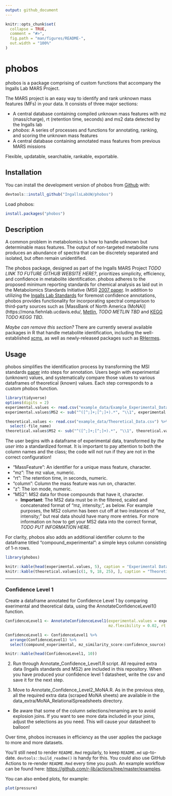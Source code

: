 ```yaml
---
output: github_document
---
```


<!-- README.md is generated from README.Rmd. Please edit that file -->

```r
knitr::opts_chunk$set(
  collapse = TRUE,
  comment = "#>",
  fig.path = "man/figures/README-",
  out.width = "100%"
)
```

# phobos

<!-- badges: start -->
<!-- badges: end -->

phobos is a package comprising of custom functions that accompany the Ingalls Lab MARS Project.

The MARS project is an easy way to identify and rank unknown mass features (MFs) in your data. It consists of three major sections: 

- A central database containing compiled unknown mass features with mz (mass/charge), rt (retention time, seconds) and ms2 data detected by the Ingalls lab 
- *phobos*: A series of processes and functions for annotating, ranking, and scoring the unknown mass features
- A central database containing annotated mass features from previous MARS missions

Flexible, updatable, searchable, rankable, exportable. 


## Installation

You can install the development version of phobos from [Github](https://github.com) with:

``` r
devtools::install_github("IngallsLabUW/phobos")
```

Load phobos:

``` r
install.packages("phobos")
```

## Description

A common problem in metabolomics is how to handle unknown but determinable mass features. The output of non-targeted metabolite runs produces an abundance of spectra that can be discretely separated and isolated, but often remain unidentified. 

The phobos package, designed as part of the Ingalls MARS Project *TODO LINK TO FUTURE GITHUB WEBSITE HERE?*, prioritizes simplicity, efficiency, and confidence in metabolite identification. phobos adheres to the proposed minimum reporting standards for chemical analysis as laid out in the Metabolomics Standards Initiative (MSI) [2007 paper](https://www.ncbi.nlm.nih.gov/pmc/articles/PMC3772505/pdf/nihms504189.pdf). In addition to utilizing the [Ingalls Lab Standards](https://github.com/IngallsLabUW/Ingalls_Standards) for foremost confidence annotations, phobos provides functionality for incorporating spectral comparison to third-party sources such as [MassBank of North America (MoNA)](https://mona.fiehnlab.ucdavis.edu/, [Metlin](https://metlin.scripps.edu/landing_page.php?pgcontent=mainPage), *TODO METLIN TBD* and [KEGG](https://www.genome.jp/kegg/) *TODO KEGG TBD*.

*Maybe can remove this section?*
There are currently several available packages in R that handle metabolite identification, including the well-established [xcms](https://bioconductor.org/packages/release/bioc/html/xcms.html), as well as newly-released packages such as [RHermes](https://rogerginber.github.io/RHermes/articles/RHermes_UserGuide.html). 

## Usage

phobos simplifies the identification process by transforming the MSI standards [paper](https://www.ncbi.nlm.nih.gov/pmc/articles/PMC3772505/pdf/nihms504189.pdf) into steps for annotation. Users begin with experimental (unknown) values, and systematically compare those values to various dataframes of theoretical (known) values. Each step corresponds to a custom phobos function.

```r
library(tidyverse)
options(digits = 2)
experimental.values <- read.csv("example_data/Example_Experimental_Data.csv") 
experimental.values$MS2 <- sub("^([^;]+;[^;]+).*", "\\1", experimental.values$MS2)

theoretical.values <- read.csv("example_data/Theoretical_Data.csv") %>%
  select(-file_name)
theoretical.values$MS2 <- sub("^([^;]+;[^;]+).*", "\\1", theoretical.values$MS2)
```

The user begins with a dataframe of experimental data, transformed *by the user* into a standardized format. It is important to pay attention to both the column names and the class; the code will not run if they are not in the correct configuration!

- "MassFeature": An identifier for a unique mass feature, character. 
- "mz": The mz value, numeric. 
- "rt": The retention time, in seconds, numeric. 
- "column": Column the mass feature was run on, character. 
- "z": The ion mode, numeric. 
- "MS2": MS2 data for those compounds that have it, character. 
  - **Important**: The MS2 data must be in the filtered, scaled and concatenated format of "mz, intensity;", as below. For example purposes, the MS2 column has been cut off at two instances of "mz, intensity;" but real data should have many more entries. For more information on how to get your MS2 data into the correct format, *TODO PUT INFORMATION HERE*.
  
For clarity, phobos also adds an additional identifier column to the dataframe titled "compound_experimental": a simple keys column consisting of 1-n rows.

```r
library(phobos)

knitr::kable(head(experimental.values, 5), caption = "Experimental Data")
knitr::kable(theoretical.values[c(1, 9, 18, 25), ], caption = "Theoretical Data")

```
---
### Confidence Level 1
Create a dataframe annotated for Confidence Level 1 by comparing exerimental and theoretical data, using the AnnotateConfidenceLevel1() function.

```r
ConfidenceLevel1 <- AnnotateConfidenceLevel1(experimental.values = experimental.values, theoretical.values = theoretical.values, 
                                             mz.flexibility = 0.02, rt.flexibility = 30)
```

```r
ConfidenceLevel1 <- ConfidenceLevel1 %>% 
  arrange(ConfidenceLevel1) %>%
  select(compound_experimental, mz_similarity_score:confidence_source)
```

```r
knitr::kable(head(ConfidenceLevel1, 10))
```

2. Run through Annotate_Confidence_Level1.R script. All required extra data (Ingalls standards and MS2) are included in this repository. When you have produced your confidence level 1 datasheet, write the csv and save it for the next step.

3. Move to Annotate_Confidence_Level2_MoNA.R. As in the previous step, all the required extra data (scraped MoNA sheets) are available in the data_extra/MoNA_RelationalSpreadsheets directory. 
- Be aware that some of the column selections/renaming are to avoid explosion joins. If you want to see more data included in your joins, adjust the selections as you need. This will cause your datasheet to balloon!

Over time, phobos increases in efficiency as the user applies the package to more and more datasets.


You'll still need to render `README.Rmd` regularly, to keep `README.md` up-to-date. `devtools::build_readme()` is handy for this. You could also use GitHub Actions to re-render `README.Rmd` every time you push. An example workflow can be found here: <https://github.com/r-lib/actions/tree/master/examples>.

You can also embed plots, for example:

```r
plot(pressure)
```

